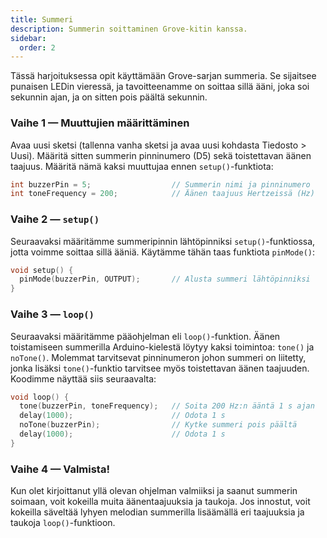 ```yaml
---
title: Summeri
description: Summerin soittaminen Grove-kitin kanssa.
sidebar:
  order: 2
---
```


Tässä harjoituksessa opit käyttämään Grove-sarjan summeria. Se sijaitsee punaisen LEDin vieressä, 
ja tavoitteenamme on soittaa sillä ääni, joka soi sekunnin ajan, ja on sitten pois päältä sekunnin.

### Vaihe 1 — Muuttujien määrittäminen

Avaa uusi sketsi (tallenna vanha sketsi ja avaa uusi kohdasta Tiedosto > Uusi). Määritä sitten 
summerin pinninumero (D5) sekä toistettavan äänen taajuus. Määritä nämä kaksi muuttujaa ennen 
`setup()`-funktiota:

```c
int buzzerPin = 5;                  // Summerin nimi ja pinninumero
int toneFrequency = 200;            // Äänen taajuus Hertzeissä (Hz)
```

### Vaihe 2 — `setup()`

Seuraavaksi määritämme summeripinnin lähtöpinniksi `setup()`-funktiossa, jotta voimme soittaa 
sillä ääniä. Käytämme tähän taas funktiota `pinMode()`: 

```c
void setup() {
  pinMode(buzzerPin, OUTPUT);       // Alusta summeri lähtöpinniksi
}

```
### Vaihe 3 — `loop()`

Seuraavaksi määritämme pääohjelman eli `loop()`-funktion. Äänen toistamiseen summerilla 
Arduino-kielestä löytyy kaksi toimintoa: `tone()` ja `noTone()`. Molemmat tarvitsevat pinninumeron 
johon summeri on liitetty, jonka lisäksi `tone()`-funktio tarvitsee myös toistettavan äänen 
taajuuden. Koodimme näyttää siis seuraavalta:

```c
void loop() {
  tone(buzzerPin, toneFrequency);   // Soita 200 Hz:n ääntä 1 s ajan
  delay(1000);                      // Odota 1 s
  noTone(buzzerPin);                // Kytke summeri pois päältä
  delay(1000);                      // Odota 1 s
}
```

### Vaihe 4 — Valmista!

Kun olet kirjoittanut yllä olevan ohjelman valmiiksi ja saanut summerin soimaan, voit kokeilla 
muita äänentaajuuksia ja taukoja. Jos innostut, voit kokeilla säveltää lyhyen melodian summerilla 
lisäämällä eri taajuuksia ja taukoja `loop()`-funktioon.